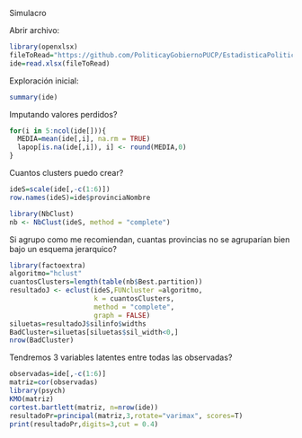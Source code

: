 Simulacro

Abrir archivo:

```r
library(openxlsx)
fileToRead="https://github.com/PoliticayGobiernoPUCP/EstadisticaPoliticaGobiernoII/raw/master/sesiones/data/IDE_limpio.xlsx"
ide=read.xlsx(fileToRead)
```

Exploración inicial:
```r
summary(ide)
```


Imputando valores perdidos?
```r
for(i in 5:ncol(ide[])){  
  MEDIA=mean(ide[,i], na.rm = TRUE) 
  lapop[is.na(ide[,i]), i] <- round(MEDIA,0)
}
```

Cuantos clusters puedo crear?
```r
ideS=scale(ide[,-c(1:6)])
row.names(ideS)=ide$provinciaNombre

library(NbClust)
nb <- NbClust(ideS, method = "complete")
```

Si agrupo como me recomiendan, cuantas provincias no se agruparían bien bajo un esquema jerarquico?
```r
library(factoextra)
algoritmo="hclust"
cuantosClusters=length(table(nb$Best.partition))
resultadoJ <- eclust(ideS,FUNcluster =algoritmo,
                     k = cuantosClusters,
                     method = "complete",
                     graph = FALSE) 
siluetas=resultadoJ$silinfo$widths
BadCluster=siluetas[siluetas$sil_width<0,]
nrow(BadCluster)
```

Tendremos 3 variables latentes entre todas las observadas?
```r
observadas=ide[,-c(1:6)]
matriz=cor(observadas)
library(psych)
KMO(matriz)
cortest.bartlett(matriz, n=nrow(ide))
resultadoPr=principal(matriz,3,rotate="varimax", scores=T)
print(resultadoPr,digits=3,cut = 0.4)
```

